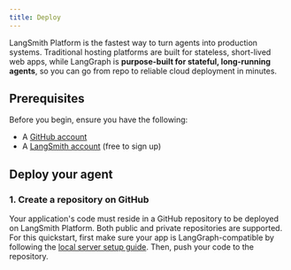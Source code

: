 ```yaml
---
title: Deploy
---
```



<AlphaCallout />

LangSmith Platform is the fastest way to turn agents into production systems. Traditional hosting platforms are built for stateless, short-lived web apps, while LangGraph is **purpose-built for stateful, long-running agents**, so you can go from repo to reliable cloud deployment in minutes.

## Prerequisites

Before you begin, ensure you have the following:

* A [GitHub account](https://github.com/)
* A [LangSmith account](https://smith.langchain.com/) (free to sign up)

## Deploy your agent

### 1. Create a repository on GitHub

Your application's code must reside in a GitHub repository to be deployed on LangSmith Platform. Both public and private repositories are supported. For this quickstart, first make sure your app is LangGraph-compatible by following the [local server setup guide](/oss/python/langgraph/studio#setup-local-langgraph-server). Then, push your code to the repository.

<deploy />
